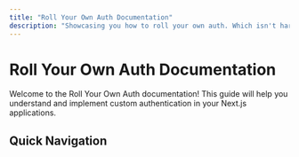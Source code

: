 ```yaml
---
title: "Roll Your Own Auth Documentation"
description: "Showcasing you how to roll your own auth. Which isn't hard, it's not a hastle, is satisfying and a great way to learn. No vendor lock in, no proprietary bullshit."
---
```


# Roll Your Own Auth Documentation

Welcome to the Roll Your Own Auth documentation! This guide will help you understand and implement custom authentication in your Next.js applications.

## Quick Navigation

<Cards>
  <Card
    title="Architecture"
    href="/docs/architecture/monorepo"
    description="Learn about our monorepo structure and organization"
  />
  <Card
    title="Analytics"
    href="/docs/analytics/analytics"
    description="Explore our analytics implementation"
  />
  <Card
    title="Database"
    href="/docs/database/architecture"
    description="Understand our database design and setup"
  />
</Cards>
